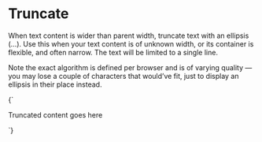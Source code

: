
<Meta title="Objects/Truncate" />

# Truncate

When text content is wider than parent width, truncate text with an ellipsis (…). Use this when your text content is of unknown width, or its container is flexible, and often narrow. The text will be limited to a single line.

Note the exact algorithm is defined per browser and is of varying quality — you may lose a couple of characters that would’ve fit, just to display an ellipsis in their place instead.

<Canvas>
  <Story name="Truncate">
    {`
      <div class="l-width--2-of-12 u-bg--brand-2">
        <p class="o-truncate">Truncated content goes here</p>
      </div>
    `}
  </Story>
</Canvas>
